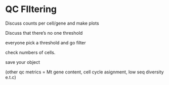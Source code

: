 # QC FIltering {#qc}


Discuss counts per cell/gene and make plots

Discuss that there's no one threshold

everyone pick a threshold and go filter

check numbers of cells.

save your object

(other qc metrics = Mt gene content, cell cycle asignment, low seq diversity e.t.c)

